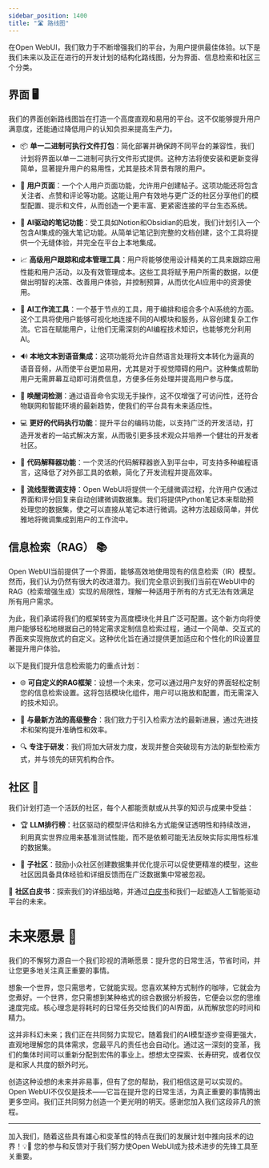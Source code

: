```yaml
---
sidebar_position: 1400
title: "🛣️ 路线图"
---
```



<TopBanners />


在Open WebUI，我们致力于不断增强我们的平台，为用户提供最佳体验。以下是我们未来以及正在进行的开发计划的结构化路线图，分为界面、信息检索和社区三个分类。

## 界面 🖥️

我们的界面创新路线图旨在打造一个高度直观和易用的平台。这不仅能够提升用户满意度，还能通过降低用户的认知负担来提高生产力。

- 📦 **单一二进制可执行文件打包**：简化部署并确保跨不同平台的兼容性，我们计划将界面以单一二进制可执行文件形式提供。这种方法将使安装和更新变得简单，显著提升用户的易用性，尤其是技术背景有限的用户。

- 👤 **用户页面**：一个个人用户页面功能，允许用户创建帖子。这项功能还将包含关注者、点赞和评论等功能。这能让用户有效地与更广泛的社区分享他们的模型配置、提示和文件，从而创造一个更丰富、更紧密连接的平台生态系统。

- 📝 **AI驱动的笔记功能**：受工具如Notion和Obsidian的启发，我们计划引入一个包含AI集成的强大笔记功能。从简单记笔记到完整的文档创建，这个工具将提供一个无缝体验，并完全在平台上本地集成。

- 📈 **高级用户跟踪和成本管理工具**：用户将能够使用设计精美的工具来跟踪应用性能和用户活动，以及有效管理成本。这些工具将赋予用户所需的数据，以便做出明智的决策、改善用户体验，并控制预算，从而优化AI应用中的资源使用。

- 🧠 **AI工作流工具**：一个基于节点的工具，用于编排和组合多个AI系统的方面。这个工具将使用户能够可视化地连接不同的AI模块和服务，从容创建复杂工作流。它旨在赋能用户，让他们无需深刻的AI编程技术知识，也能够充分利用AI。

- 🔊 **本地文本到语音集成**：这项功能将允许自然语言处理将文本转化为逼真的语音音频，从而使平台更加易用，尤其是对于视觉障碍的用户。这种集成帮助用户无需屏幕互动即可消费信息，方便多任务处理并提高用户参与度。

- 📣 **唤醒词检测**：通过语音命令实现无手操作，这不仅增强了可访问性，还符合物联网和智能环境的最新趋势，使我们的平台具有未来适应性。

- 💻 **更好的代码执行功能**：提升平台的编码功能，以支持广泛的开发活动，打造开发者的一站式解决方案，从而吸引更多技术观众并培养一个健壮的开发者社区。

- 🤖 **代码解释器功能**：一个灵活的代码解释器嵌入到平台中，可支持多种编程语言，这降低了对外部工具的依赖，简化了开发流程并提高效率。

- 🔧 **流线型微调支持**：Open WebUI将提供一个无缝微调过程，允许用户仅通过界面和评分回复来自动创建微调数据集。我们将提供Python笔记本来帮助预处理您的数据集，使之可以直接从笔记本进行微调。这种方法超级简单，并优雅地将微调集成到用户的工作流中。


## 信息检索（RAG） 📚

Open WebUI当前提供了一个界面，能够高效地使用现有的信息检索（IR）模型。然而，我们认为仍然有很大的改进潜力。我们完全意识到我们当前在WebUI中的RAG（检索增强生成）实现的局限性，理解一种适用于所有的方式无法有效满足所有用户需求。

为此，我们承诺将我们的框架转变为高度模块化并且广泛可配置。这个新方向将使用户能够轻松地根据自己的特定需求定制信息检索过程，通过一个简单、交互式的界面来实现拖放式的自定义。这种优化旨在通过提供更加适应和个性化的IR设置显著提升用户体验。

以下是我们提升信息检索能力的重点计划：

- 🌐 **可自定义的RAG框架**：设想一个未来，您可以通过用户友好的界面轻松定制您的信息检索设置。这将包括模块化组件，用户可以拖放和配置，而无需深入的技术知识。

- 🔄 **与最新方法的高级整合**：我们致力于引入检索方法的最新进展，通过先进技术和架构提升准确性和效率。

- 🔍 **专注于研发**：我们将加大研发力度，发现并整合突破现有方法的新型检索方式，并与领先的研究机构合作。

## 社区 🤝

我们计划打造一个活跃的社区，每个人都能贡献或从共享的知识与成果中受益：

- 🏆 **LLM排行榜**：社区驱动的模型评估和排名方式能保证透明性和持续改进，利用真实世界应用来基准测试性能，而不是依赖可能无法反映实际实用性标准的数据集。

- 👥 **子社区**：鼓励小众社区创建数据集并优化提示可以促使更精准的模型，这些社区因具备具体经验和详细反馈而在广泛数据集中常被忽视。

🔗 **社区白皮书**：探索我们的详细战略，并通过[白皮书](https://openwebui.com/assets/files/whitepaper.pdf)和我们一起塑造人工智能驱动平台的未来。


# 未来愿景 🔭

我们的不懈努力源自一个我们珍视的清晰愿景：提升您的日常生活，节省时间，并让您更多地关注真正重要的事情。

想象一个世界，您只需思考，它就能实现。您喜欢某种方式制作的咖啡，它就会为您煮好。一个世界，您只需想到某种格式的综合数据分析报告，它便会以您的思维速度完成。核心理念是将耗时的日常任务交给我们的AI界面，从而解放您的时间和精力。

这并非科幻未来；我们正在共同努力实现它。随着我们的AI模型逐步变得更强大，直观地理解您的具体需求，您最平凡的责任也会自动化。通过这一深刻的变革，我们的集体时间可以重新分配到宏伟的事业上。想想太空探索、长寿研究，或者仅仅是和家人共度的额外时光。

创造这种设想的未来并非易事，但有了您的帮助，我们相信这是可以实现的。Open WebUI不仅仅是技术——它旨在提升您的日常生活，为真正重要的事情腾出更多空间。我们正共同努力创造一个更光明的明天。感谢您加入我们这段非凡的旅程。

---

加入我们，随着这些具有雄心和变革性的特点在我们的发展计划中推向技术的边界！💡🚀 您的参与和反馈对于我们努力使Open WebUI成为技术进步的先锋工具至关重要。